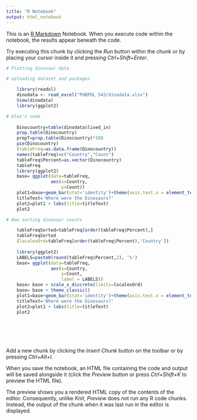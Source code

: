 ```yaml
---
title: "R Notebook"
output: html_notebook
---
```


This is an [R Markdown](http://rmarkdown.rstudio.com) Notebook. When you execute code within the notebook, the results appear beneath the code. 

Try executing this chunk by clicking the *Run* button within the chunk or by placing your cursor inside it and pressing *Ctrl+Shift+Enter*. 

```r
# Plotting dinosaur data

# uploading dataset and packages

    library(readxl)
    dinodata <- read_excel("PUBPOL 543/dinodata.xlsx")
    View(dinodata)
    library(ggplot2)

# Alex's code
    
    Dinocountry=table(dinodata$lived_in)
    prop.table(Dinocountry)
    propT=prop.table(Dinocountry)*100
    pie(Dinocountry)
    (tableFreq=as.data.frame(Dinocountry))
    names(tableFreq)=c("Country","Count")
    tableFreq$Percent=as.vector(Dinocountry)
    tableFreq
    library(ggplot2)
    base= ggplot(data=tableFreq,
                 aes(x=Country,
                     y=Count)) 
    plot1=base+geom_bar(stat='identity')+theme(axis.text.x = element_text(angle = 90))
    titleText='Where were the Dinosaurs?'
    plot2=plot1 + labs(title=titleText)
    plot2

# Now sorting dinosaur counts 

    tableFreqSorted=tableFreq[order(tableFreq$Percent),]
    tableFreqSorted
    (localesOrd=tableFreq[order(tableFreq$Percent),'Country'])
    
    library(ggplot2)
    LABELS=paste0(round(tableFreq$Percent,2), '%')
    base= ggplot(data=tableFreq,
                 aes(x=Country,
                     y=Count,
                     label = LABELS))
    base= base + scale_x_discrete(limits=localesOrd) 
    base= base + theme_classic()
    plot1=base+geom_bar(stat='identity')+theme(axis.text.x = element_text(angle = 90))
    titleText='Where were the Dinosaurs?'
    plot2=plot1 + labs(title=titleText)
    plot2
    
    
    
    
    
```

Add a new chunk by clicking the *Insert Chunk* button on the toolbar or by pressing *Ctrl+Alt+I*.

When you save the notebook, an HTML file containing the code and output will be saved alongside it (click the *Preview* button or press *Ctrl+Shift+K* to preview the HTML file).

The preview shows you a rendered HTML copy of the contents of the editor. Consequently, unlike *Knit*, *Preview* does not run any R code chunks. Instead, the output of the chunk when it was last run in the editor is displayed.
